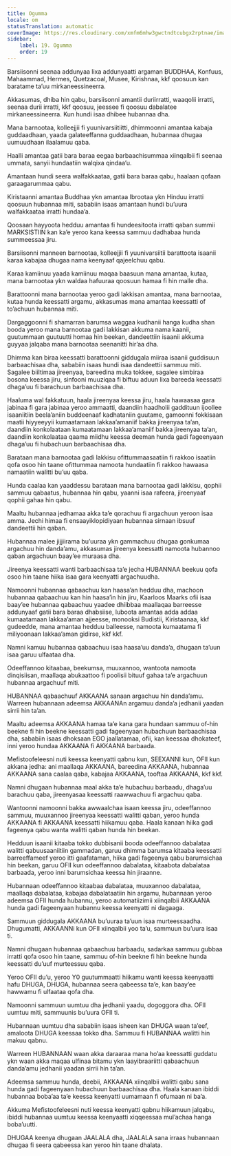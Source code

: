 ```yaml
---
title: Ogumma
locale: om
statusTranslation: automatic
coverImage: https://res.cloudinary.com/xmfm6mhw3gwctndtcubgx2rptnae/image/upload/v1740337243/small_cover_educacion_fundamental_a051170f1c.webp
sidebar:
    label: 19. Ogumma
    order: 19
---
```

Barsiisonni seenaa addunyaa lixa addunyaatti argaman BUDDHAA, Konfuus, Mahaammad, Hermes, Quetzacoal, Musee, Kirishnaa, kkf qoosuun kan baratame ta’uu mirkaneessineerra.

Akkasumas, dhiba hin qabu, barsiisonni amantii duriirratti, waaqolii irratti, seenaa durii irratti, kkf qoosuu, jeessee fi qoosuu dabalatee mirkaneessineerra. Kun hundi isaa dhibee hubannaa dha.

Mana barnootaa, kolleejjii fi yuunivarsiitiitti, dhimmoonni amantaa kabaja guddaadhaan, yaada galateeffanna guddaadhaan, hubannaa dhugaa uumuudhaan ilaalamuu qaba.

Haalli amantaa gatii bara baraa eegaa barbaachisummaa xiinqalbii fi seenaa ummata, sanyii hundaatiin walqixa qindaa’u.

Amantaan hundi seera walfakkaataa, gatii bara baraa qabu, haalaan qofaan garaagarummaa qabu.

Kiristaanni amantaa Buddhaa ykn amantaa Ibrootaa ykn Hinduu irratti qoosuun hubannaa miti, sababiin isaas amantaan hundi bu’uura walfakkaataa irratti hundaa’a.

Qoosaan hayyoota hedduu amantaa fi hundeesitoota irratti qaban summii MARKSISTIIN kan ka’e yeroo kana keessa sammuu dadhabaa hunda summeessaa jiru.

Barsiisonni manneen barnootaa, kolleejjii fi yuunivarsiitii barattoota isaanii karaa kabajaa dhugaa nama keenyaaf qajeelchuu qabu.

Karaa kamiinuu yaada kamiinuu maqaa baasuun mana amantaa, kutaa, mana barnootaa ykn waldaa hafuuraa qoosuun hamaa fi hin malle dha.

Barattoonni mana barnootaa yeroo gadi lakkisan amantaa, mana barnootaa, kutaa hunda keessatti argamu, akkasumas mana amantaa keessatti of to’achuun hubannaa miti.

Dargaggoonni fi shamarran barumsa waggaa kudhanii hanga kudha shan booda yeroo mana barnootaa gadi lakkisan akkuma nama kaanii, guutummaan guutuutti homaa hin beekan, dandeettiin isaanii akkuma guyyaa jalqaba mana barnootaa seenanitti hir’aa dha.

Dhimma kan biraa keessatti barattoonni giddugala miiraa isaanii guddisuun barbaachisaa dha, sababiin isaas hundi isaa dandeettii sammuu miti. Sagalee biiltimaa jireenyaa, bareedina muka tokkee, sagalee simbiraa bosona keessa jiru, sinfooni muuziqaa fi biftuu aduun lixa bareeda keessatti dhaga’uu fi barachuun barbaachisaa dha.

Haaluma wal fakkatuun, haala jireenyaa keessa jiru, haala hawaasaa gara jabinaa fi gara jabinaa yeroo ammaatti, daandiin haadholii gaddituun ijoollee isaaniitiin beela’aniin buddeenaaf kadhataniin guutame, gamoonni fokkisaan maatii hiyyeeyyii kumaatamaan lakkaa’amaniif bakka jireenyaa ta’an, daandiin konkolaataan kumaatamaan lakkaa’amaniif bakka jireenyaa ta’an, daandiin konkolaataa qaama miidhu keessa deeman hunda gadi fageenyaan dhaga’uu fi hubachuun barbaachisaa dha.

Barataan mana barnootaa gadi lakkisu ofittummaasaatiin fi rakkoo isaatiin qofa osoo hin taane ofittummaa namoota hundaatiin fi rakkoo hawaasa namaatiin walitti bu’uu qaba.

Hunda caalaa kan yaaddessu barataan mana barnootaa gadi lakkisu, qophii sammuu qabaatus, hubannaa hin qabu, yaanni isaa rafeera, jireenyaaf qophii gahaa hin qabu.

Maaltu hubannaa jedhamaa akka ta’e qorachuu fi argachuun yeroon isaa amma. Jechi himaa fi ensaayiklopidiyaan hubannaa sirnaan ibsuuf dandeettii hin qaban.

Hubannaa malee jijjiirama bu’uuraa ykn gammachuu dhugaa gonkumaa argachuu hin danda’amu, akkasumas jireenya keessatti namoota hubannoo qaban argachuun baay’ee muraasa dha.

Jireenya keessatti wanti barbaachisaa ta’e jecha HUBANNAA beekuu qofa osoo hin taane hiika isaa gara keenyatti argachuudha.

Namoonni hubannaa qabaachuu kan haasa’an hedduu dha, machoon hubannaa qabaachuu kan hin haasa’in hin jiru, Kaarloos Maarks ofii isaa baay’ee hubannaa qabaachuu yaadee dhiibbaa maallaqaa barreesse addunyaaf gatii bara baraa dhabsiise, luboota amantaa adda addaa kumaatamaan lakkaa’aman ajjeesse, monooksi Budistii, Kiristaanaa, kkf gudeedde, mana amantaa hedduu balleesse, namoota kumaatama fi miliyoonaan lakkaa’aman gidirse, kkf kkf.

Namni kamuu hubannaa qabaachuu isaa haasa’uu danda’a, dhugaan ta’uun isaa garuu ulfaataa dha.

Odeeffannoo kitaabaa, beekumsa, muuxannoo, wantoota namoota dinqisiisan, maallaqa abukaattoo fi poolisii bituuf gahaa ta’e argachuun hubannaa argachuuf miti.

HUBANNAA qabaachuuf AKKAANA sanaan argachuu hin danda’amu. Warreen hubannaan adeemsa AKKAANAn argamuu danda’a jedhanii yaadan sirrii hin ta’an.

Maaltu adeemsa AKKAANA hamaa ta’e kana gara hundaan sammuu of-hin beekne fi hin beekne keessatti gadi fageenyaan hubachuun barbaachisaa dha, sababiin isaas dhoksaan EGO jaallatamaa, ofii, kan keessaa dhokateef, inni yeroo hundaa AKKAANA fi AKKAANA barbaada.

Mefistoofeleesni nuti keessa keenyatti qabnu kun, SEEXANNI kun, OFII kun akkana jedha: ani maallaqa AKKAANA, bareedina AKKAANA, hubannaa AKKAANA sana caalaa qaba, kabajaa AKKAANA, tooftaa AKKAANA, kkf kkf.

Namni dhugaan hubannaa maal akka ta’e hubachuu barbaadu, dhaga’uu barachuu qaba, jireenyasaa keessatti raawwachuu fi argachuu qaba.

Wantoonni namoonni bakka awwaalchaa isaan keessa jiru, odeeffannoo sammuu, muuxannoo jireenyaa keessatti walitti qaban, yeroo hunda AKKAANA fi AKKAANA keessatti hiikamuu qaba. Haala kanaan hiika gadi fageenya qabu wanta walitti qaban hunda hin beekan.

Hedduun isaanii kitaaba tokko dubbisanii booda odeeffannoo dabalataa walitti qabuusaaniitiin gammadan, garuu dhimma barumsa kitaaba keessatti barreeffameef yeroo itti gaafataman, hiika gadi fageenya qabu barumsichaa hin beekan, garuu OFII kun odeeffannoo dabalataa, kitaabota dabalataa barbaada, yeroo inni barumsichaa keessa hin jiraanne.

Hubannaan odeeffannoo kitaabaa dabalataa, muuxannoo dabalataa, maallaqa dabalataa, kabajaa dabalataatiin hin argamu, hubannaan yeroo adeemsa OFII hunda hubannu, yeroo automatiizimii xiinqalbii AKKAANA hunda gadi fageenyaan hubannu keessa keenyatti ni dagaaga.

Sammuun giddugala AKKAANA bu’uuraa ta’uun isaa murteessaadha. Dhugumatti, AKKAANNi kun OFII xiinqalbii yoo ta’u, sammuun bu’uura isaa ti.

Namni dhugaan hubannaa qabaachuu barbaadu, sadarkaa sammuu gubbaa irratti qofa osoo hin taane, sammuu of-hin beekne fi hin beekne hunda keessatti du’uuf murteessuu qaba.

Yeroo OFII du’u, yeroo Y0 guutummaatti hiikamu wanti keessa keenyaatti hafu DHUGA, DHUGA, hubannaa seera qabeessa ta’e, kan baay’ee hawwamu fi ulfaataa qofa dha.

Namoonni sammuun uumtuu dha jedhanii yaadu, dogoggora dha. OFII uumtuu miti, sammuunis bu’uura OFII ti.

Hubannaan uumtuu dha sababiin isaas isheen kan DHUGA waan ta’eef, amaloota DHUGA keessaa tokko dha. Sammuu fi HUBANNAA walitti hin makuu qabnu.

Warreen HUBANNAAN waan akka daraaraa mana ho’aa keessatti guddatu ykn waan akka maqaa ulfinaa bitamu ykn laayibraariitti qabaachuun danda’amu jedhanii yaadan sirrii hin ta’an.

Adeemsa sammuu hunda, deebii, AKKAANA xiinqalbii walitti qabu sana hunda gadi fageenyaan hubachuun barbaachisaa dha. Haala kanaan ibiddi hubannaa boba’aa ta’e keessa keenyatti uumamaan fi ofumaan ni ba’a.

Akkuma Mefistoofeleesni nuti keessa keenyatti qabnu hiikamuun jalqabu, ibiddi hubannaa uumtuu keessa keenyaatti xiqqeessaa mul’achaa hanga boba’uutti.

DHUGAA keenya dhugaan JAALALA dha, JAALALA sana irraas hubannaan dhugaa fi seera qabeessa kan yeroo hin taane dhalata.

